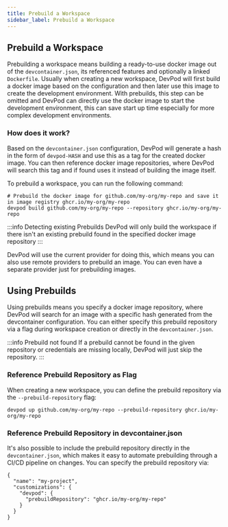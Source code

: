 ```yaml
---
title: Prebuild a Workspace
sidebar_label: Prebuild a Workspace
---
```


## Prebuild a Workspace

Prebuilding a workspace means building a ready-to-use docker image out of the `devcontainer.json`, its referenced features and optionally a linked `Dockerfile`.
Usually when creating a new workspace, DevPod will first build a docker image based on the configuration and then later use this image to create the development environment.
With prebuilds, this step can be omitted and DevPod can directly use the docker image to start the development environment, this can save start up time especially for more complex development environments.

### How does it work?

Based on the `devcontainer.json` configuration, DevPod will generate a hash in the form of `devpod-HASH` and use this as a tag for the created docker image.
You can then reference docker image repositories, where DevPod will search this tag and if found uses it instead of building the image itself.

To prebuild a workspace, you can run the following command:
```
# Prebuild the docker image for github.com/my-org/my-repo and save it in image registry ghcr.io/my-org/my-repo
devpod build github.com/my-org/my-repo --repository ghcr.io/my-org/my-repo
```

:::info Detecting existing Prebuilds
DevPod will only build the workspace if there isn't an existing prebuild found in the specified docker image repository
:::

DevPod will use the current provider for doing this, which means you can also use remote providers to prebuild an image. You can even have a separate provider just for prebuilding images.

## Using Prebuilds

Using prebuilds means you specify a docker image repository, where DevPod will search for an image with a specific hash generated from the devcontainer configuration. You can either specify this prebuild repository via a flag during workspace creation or directly in the `devcontainer.json`.

:::info Prebuild not found
If a prebuild cannot be found in the given repository or credentials are missing locally, DevPod will just skip the repository.
:::

### Reference Prebuild Repository as Flag

When creating a new workspace, you can define the prebuild repository via the `--prebuild-repository` flag:
```
devpod up github.com/my-org/my-repo --prebuild-repository ghcr.io/my-org/my-repo
```

### Reference Prebuild Repository in devcontainer.json

It's also possible to include the prebuild repository directly in the `devcontainer.json`, which makes it easy to automate prebuilding through a CI/CD pipeline on changes. You can specify the prebuild repository via:
```
{
  "name": "my-project",
  "customizations": {
    "devpod": {
      "prebuildRepository": "ghcr.io/my-org/my-repo"
    }
  }
}
```
